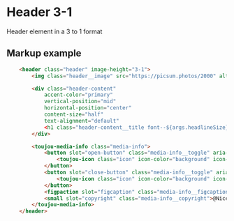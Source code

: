 # Header 3-1

Header element in a 3 to 1 format

## Markup example
```html
    <header class="header" image-height="3-1">
        <img class="header__image" src="https://picsum.photos/2000" alt="quote image" />

        <div class="header-content"
            accent-color="primary"
            vertical-position="mid"
            horizontal-position="center"
            content-size="half"
            text-alignment="default"
            <h1 class="header-content__title font--${args.headlineSize}">This is a headline</h1>
        </div>

        <toujou-media-info class="media-info">
            <button slot="open-button" class="media-info__toggle" aria-description="Toggle the image caption and / or copyright">
                <toujou-icon class="icon" icon-color="background" icon-name="info" icon-size="ms"></toujou-icon>
            </button>
            <button slot="close-button" class="media-info__toggle" aria-description="Toggle the image caption and / or copyright">
                <toujou-icon class="icon" icon-color="background" icon-name="close" icon-size="ms"></toujou-icon>
            </button>
            <figpaction slot="figcaption" class="media-info__figcaption">This is a beautiful description</figpaction>
            <small slot="copyright" class="media-info__copyright">@Nice photographer</small>
        </toujou-media-info>
    </header>
```
